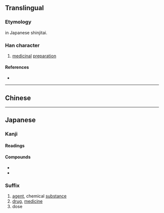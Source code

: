 {{also|劑|剂}}
{{character info/new}}
==Translingual==
{{Han simplified forms|劑|剤|剂}}

===Etymology===
{{Han simp|劑|f=齊|t=斉}} in Japanese shinjitai.

===Han character===
{{Han char|rn=18|rad=刀|as=08|sn=10|four=|canj=XYLLN,YLLN|ids=⿰斉刂}}

# [[medicinal]] [[preparation]]

====References====
* {{Han ref|kx=0141.411|dkj=02076|dj=0321.140|hdz=10345.121|uh=5264|ud=21092}}

----

==Chinese==
{{zh-see|劑|V}}

----

==Japanese==
{{ja-kanji forms|剤|劑}}

===Kanji===
{{ja-kanji|grade=c|rs=刀08|kyu=劑}}

====Readings====
{{ja-readings
|goon=ざい, すい
|kanon=すい, せい
|kun=そろえる, ま-ぜる
}}

====Compounds====
* {{ja-r|幻覚剤|げんかくざい}}
* {{ja-r|漂白剤|ひょうはくざい}}

===Suffix===
{{ja-pos|suffix|ざい|kyu=劑}}

# [[agent]], chemical [[substance]]
# [[drug]], [[medicine]]
# dose